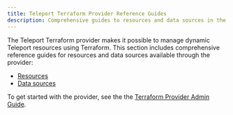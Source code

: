 ```yaml
---
title: Teleport Terraform Provider Reference Guides
description: Comprehensive guides to resources and data sources in the Teleport Terraform provider.
---
```


The Teleport Terraform provider makes it possible to manage dynamic Teleport
resources using Terraform. This section includes comprehensive reference guides
for resources and data sources available through the provider:

- [Resources](resources.mdx)
- [Data sources](data-sources.mdx)

To get started with the provider, see the the [Terraform Provider Admin
Guide](../../admin-guides/dynamic-resources/terraform-provider.mdx). 

